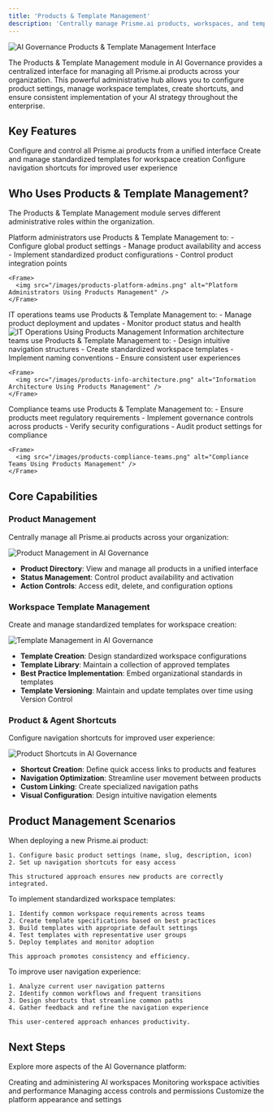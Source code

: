 ```yaml
---
title: 'Products & Template Management'
description: 'Centrally manage Prisme.ai products, workspaces, and templates across your organization'
---
```


<Frame>
  <img src="/images/ai-governance-products-hero.png" alt="AI Governance Products & Template Management Interface" />
</Frame>

The Products & Template Management module in AI Governance provides a centralized interface for managing all Prisme.ai products across your organization. This powerful administrative hub allows you to configure product settings, manage workspace templates, create shortcuts, and ensure consistent implementation of your AI strategy throughout the enterprise.

## Key Features

<CardGroup cols={2}>
  <Card title="Product Management" icon="cubes">
    Configure and control all Prisme.ai products from a unified interface
  </Card>
  <Card title="Workspace Templates" icon="copy">
    Create and manage standardized templates for workspace creation
  </Card>
  <Card title="Shortcut Management" icon="link">
    Configure navigation shortcuts for improved user experience
  </Card>

</CardGroup>

## Who Uses Products & Template Management?

The Products & Template Management module serves different administrative roles within the organization.

<Tabs>
  <Tab title="Platform Administrators">
    Platform administrators use Products & Template Management to:
    - Configure global product settings
    - Manage product availability and access
    - Implement standardized product configurations
    - Control product integration points
    
    <Frame>
      <img src="/images/products-platform-admins.png" alt="Platform Administrators Using Products Management" />
    </Frame>
  </Tab>
  
  <Tab title="IT Operations">
    IT operations teams use Products & Template Management to:
    - Manage product deployment and updates
    - Monitor product status and health    
    <Frame>
      <img src="/images/products-it-operations.png" alt="IT Operations Using Products Management" />
    </Frame>
  </Tab>
  
  <Tab title="Information Architecture">
    Information architecture teams use Products & Template Management to:
    - Design intuitive navigation structures
    - Create standardized workspace templates
    - Implement naming conventions
    - Ensure consistent user experiences
    
    <Frame>
      <img src="/images/products-info-architecture.png" alt="Information Architecture Using Products Management" />
    </Frame>
  </Tab>
  
  <Tab title="Compliance Teams">
    Compliance teams use Products & Template Management to:
    - Ensure products meet regulatory requirements
    - Implement governance controls across products
    - Verify security configurations
    - Audit product settings for compliance
    
    <Frame>
      <img src="/images/products-compliance-teams.png" alt="Compliance Teams Using Products Management" />
    </Frame>
  </Tab>
</Tabs>

## Core Capabilities

### Product Management

Centrally manage all Prisme.ai products across your organization:

<Frame>
  <img src="/images/governance-product-management.png" alt="Product Management in AI Governance" />
</Frame>

- **Product Directory**: View and manage all products in a unified interface
- **Status Management**: Control product availability and activation
- **Action Controls**: Access edit, delete, and configuration options

### Workspace Template Management

Create and manage standardized templates for workspace creation:

<Frame>
  <img src="/images/governance-template-management.png" alt="Template Management in AI Governance" />
</Frame>

- **Template Creation**: Design standardized workspace configurations
- **Template Library**: Maintain a collection of approved templates
- **Best Practice Implementation**: Embed organizational standards in templates
- **Template Versioning**: Maintain and update templates over time using Version Control

### Product & Agent Shortcuts

Configure navigation shortcuts for improved user experience:

<Frame>
  <img src="/images/governance-product-shortcuts.png" alt="Product Shortcuts in AI Governance" />
</Frame>

- **Shortcut Creation**: Define quick access links to products and features
- **Navigation Optimization**: Streamline user movement between products
- **Custom Linking**: Create specialized navigation paths
- **Visual Configuration**: Design intuitive navigation elements


## Product Management Scenarios

<Tabs>
  <Tab title="New Product Rollout">
    When deploying a new Prisme.ai product:
    
    1. Configure basic product settings (name, slug, description, icon)
    2. Set up navigation shortcuts for easy access
    
    This structured approach ensures new products are correctly integrated.
  </Tab>

  
  <Tab title="Template Standardization">
    To implement standardized workspace templates:
    
    1. Identify common workspace requirements across teams
    2. Create template specifications based on best practices
    3. Build templates with appropriate default settings
    4. Test templates with representative user groups
    5. Deploy templates and monitor adoption
    
    This approach promotes consistency and efficiency.
  </Tab>
  
  <Tab title="Navigation Optimization">
    To improve user navigation experience:
    
    1. Analyze current user navigation patterns
    2. Identify common workflows and frequent transitions
    3. Design shortcuts that streamline common paths
    4. Gather feedback and refine the navigation experience
    
    This user-centered approach enhances productivity.
  </Tab>
</Tabs>

## Next Steps

Explore more aspects of the AI Governance platform:

<CardGroup cols={2}>
  <Card
    title="Workspaces Management"
    icon="folder-tree"
    href="/ai-governance/workspaces-management"
  >
    Creating and administering AI workspaces
  </Card>
  <Card
    title="Workspace Observability"
    icon="magnifying-glass-chart"
    href="/ai-governance/workspaces-observability"
  >
    Monitoring workspace activities and performance
  </Card>
  <Card
    title="Users & Permissions"
    icon="users-gear"
    href="/ai-governance/users-permissions"
  >
    Managing access controls and permissions
  </Card>
  <Card
    title="Platform Customization"
    icon="palette"
    href="/ai-governance/platform-customization"
  >
    Customize the platform appearance and settings
  </Card>
</CardGroup>